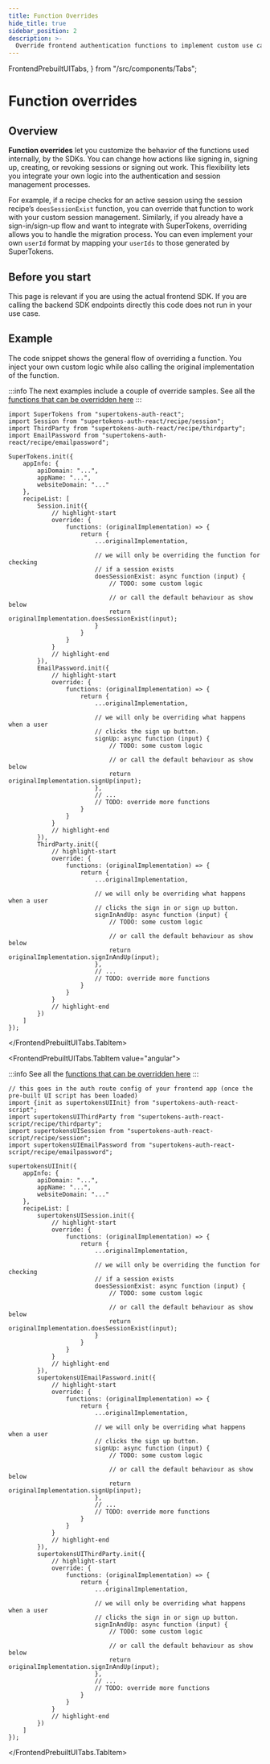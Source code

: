 ```yaml
---
title: Function Overrides
hide_title: true
sidebar_position: 2
description: >-
  Override frontend authentication functions to implement custom use cases.
---
```


  FrontendPrebuiltUITabs,
} from "/src/components/Tabs";

# Function overrides

## Overview

**Function overrides** let you customize the behavior of the functions used internally, by the SDKs.
You can change how actions like signing in, signing up, creating, or revoking sessions or signing out work.
This flexibility lets you integrate your own logic into the authentication and session management processes.

For example, if a recipe checks for an active session using the session recipe’s `doesSessionExist` function, you can override that function to work with your custom session management.
Similarly, if you already have a sign-in/sign-up flow and want to integrate with SuperTokens, overriding allows you to handle the migration process.
You can even implement your own `userId` format by mapping your `userIds` to those generated by SuperTokens.


## Before you start

This page is relevant if you are using the actual frontend SDK.
If you are calling the backend SDK endpoints directly this code does not run in your use case.


## Example

The code snippet shows the general flow of overriding a function. 
You inject your own custom logic while also calling the original implementation of the function.

:::info
The next examples include a couple of override samples.
See all the [functions that can be overridden here](https://supertokens.com/docs/auth-react/modules/recipe_thirdpartyemailpassword.html#RecipeInterface)
:::

<FrontendPrebuiltUITabs>
<FrontendPrebuiltUITabs.TabItem value="reactjs">


```tsx
import SuperTokens from "supertokens-auth-react";
import Session from "supertokens-auth-react/recipe/session";
import ThirdParty from "supertokens-auth-react/recipe/thirdparty";
import EmailPassword from "supertokens-auth-react/recipe/emailpassword";

SuperTokens.init({
    appInfo: {
        apiDomain: "...",
        appName: "...",
        websiteDomain: "..."
    },
    recipeList: [
        Session.init({
            // highlight-start
            override: {
                functions: (originalImplementation) => {
                    return {
                        ...originalImplementation,

                        // we will only be overriding the function for checking
                        // if a session exists
                        doesSessionExist: async function (input) {
                            // TODO: some custom logic

                            // or call the default behaviour as show below
                            return originalImplementation.doesSessionExist(input);
                        }
                    }
                }
            }
            // highlight-end 
        }),
        EmailPassword.init({
            // highlight-start
            override: {
                functions: (originalImplementation) => {
                    return {
                        ...originalImplementation,

                        // we will only be overriding what happens when a user
                        // clicks the sign up button.
                        signUp: async function (input) {
                            // TODO: some custom logic

                            // or call the default behaviour as show below
                            return originalImplementation.signUp(input);
                        },
                        // ...
                        // TODO: override more functions
                    }
                }
            }
            // highlight-end
        }),
        ThirdParty.init({
            // highlight-start
            override: {
                functions: (originalImplementation) => {
                    return {
                        ...originalImplementation,

                        // we will only be overriding what happens when a user
                        // clicks the sign in or sign up button.
                        signInAndUp: async function (input) {
                            // TODO: some custom logic

                            // or call the default behaviour as show below
                            return originalImplementation.signInAndUp(input);
                        },
                        // ...
                        // TODO: override more functions
                    }
                }
            }
            // highlight-end
        })
    ]
});
```
</FrontendPrebuiltUITabs.TabItem>

<FrontendPrebuiltUITabs.TabItem value="angular">

:::info
See all the [functions that can be overridden here](https://supertokens.com/docs/auth-react/modules/recipe_thirdpartyemailpassword.html#RecipeInterface)
:::

```tsx
// this goes in the auth route config of your frontend app (once the pre-built UI script has been loaded)
import {init as supertokensUIInit} from "supertokens-auth-react-script";
import supertokensUIThirdParty from "supertokens-auth-react-script/recipe/thirdparty";
import supertokensUISession from "supertokens-auth-react-script/recipe/session";
import supertokensUIEmailPassword from "supertokens-auth-react-script/recipe/emailpassword";

supertokensUIInit({
    appInfo: {
        apiDomain: "...",
        appName: "...",
        websiteDomain: "..."
    },
    recipeList: [
        supertokensUISession.init({
            // highlight-start
            override: {
                functions: (originalImplementation) => {
                    return {
                        ...originalImplementation,

                        // we will only be overriding the function for checking
                        // if a session exists
                        doesSessionExist: async function (input) {
                            // TODO: some custom logic

                            // or call the default behaviour as show below
                            return originalImplementation.doesSessionExist(input);
                        }
                    }
                }
            }
            // highlight-end 
        }),
        supertokensUIEmailPassword.init({
            // highlight-start
            override: {
                functions: (originalImplementation) => {
                    return {
                        ...originalImplementation,

                        // we will only be overriding what happens when a user
                        // clicks the sign up button.
                        signUp: async function (input) {
                            // TODO: some custom logic

                            // or call the default behaviour as show below
                            return originalImplementation.signUp(input);
                        },
                        // ...
                        // TODO: override more functions
                    }
                }
            }
            // highlight-end
        }),
        supertokensUIThirdParty.init({
            // highlight-start
            override: {
                functions: (originalImplementation) => {
                    return {
                        ...originalImplementation,

                        // we will only be overriding what happens when a user
                        // clicks the sign in or sign up button.
                        signInAndUp: async function (input) {
                            // TODO: some custom logic

                            // or call the default behaviour as show below
                            return originalImplementation.signInAndUp(input);
                        },
                        // ...
                        // TODO: override more functions
                    }
                }
            }
            // highlight-end
        })
    ]
});
```
</FrontendPrebuiltUITabs.TabItem>

</FrontendPrebuiltUITabs>

